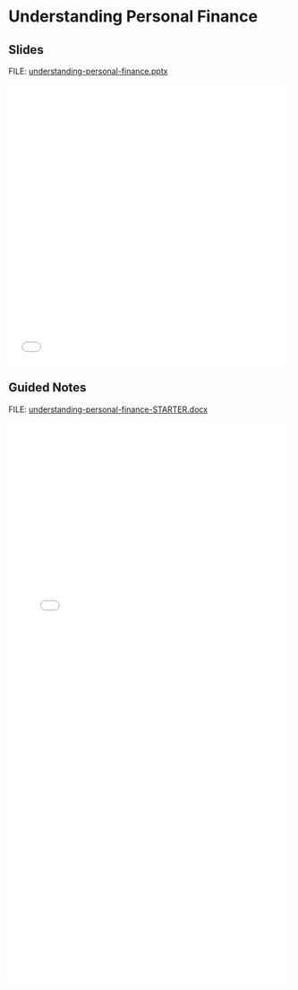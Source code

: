 # Understanding Personal Finance {.unnumbered}

## Slides

FILE: [understanding-personal-finance.pptx](https://github.com/coltongearhart/math125/blob/main/finance/understanding-personal-finances.pptx)

<embed src="finance/understanding-personal-finance.pdf" type="application/pdf" width="100%" height="500px"></embed>

## Guided Notes

FILE: [understanding-personal-finance-STARTER.docx](https://github.com/coltongearhart/math125/blob/main/finance/understanding-personal-finance-STARTER.docx)

<embed src="finance/understanding-personal-finance-COMPLETED.pdf" type="application/pdf" width="100%" height="1000px"></embed>
